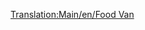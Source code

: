 [[Translation:Main/en/Food Van]]{{en/-}}{{Template:Vagones/Es
|Imagen=[[File:en/Foodvan.png]]
|Nombre=Vagón de Alimento
|PrecioNormal=2.238 € (1.119 £)
|PesoNormal=22 / 47 t
|CapacidadNormal=25 t de alimento
|PrecioMono="
|PesoMono=22 / 52 t
|CapacidadMono=30 t de alimento
|PrecioMag="
|PesoMag=22 / 54 t
|CapacidadMag=32 t de alimento
|Descripción=El '''vagón de alimento''' lleva [[Main/es/alimento|alimento]] desde las [[Main/es/Planta Procesadora de Alimentos|plantas procesadoras de alimentos]] a los [[Main/es/Pueblo|pueblos]]. Solo existe en los climas [[Main/en/Climas/Es#Subártico|subártico]] y [[Main/en/Climas/Es#Subtropical|subtropical]].
}}